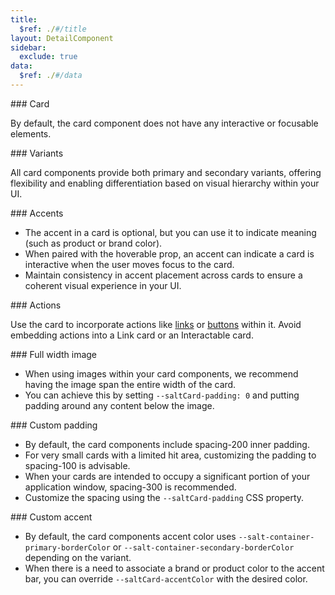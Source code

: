 ```yaml
---
title:
  $ref: ./#/title
layout: DetailComponent
sidebar:
  exclude: true
data:
  $ref: ./#/data
---
```


<LivePreviewControls>

<LivePreview componentName="card" exampleName="Default" displayName="Card" >
### Card

By default, the card component does not have any interactive or focusable elements.

</LivePreview>

<LivePreview componentName="card" exampleName="Variants" >
### Variants

All card components provide both primary and secondary variants, offering flexibility and enabling differentiation based on visual hierarchy within your UI.

</LivePreview>

<LivePreview componentName="card" exampleName="Accents" >
### Accents

- The accent in a card is optional, but you can use it to indicate meaning (such as product or brand color).
- When paired with the hoverable prop, an accent can indicate a card is interactive when the user moves focus to the card.
- Maintain consistency in accent placement across cards to ensure a coherent visual experience in your UI.

</LivePreview>

<LivePreview componentName="card" exampleName="Actions" >
### Actions

Use the card to incorporate actions like [links](../link) or [buttons](../button) within it. Avoid embedding actions into a Link card or an Interactable card.

</LivePreview>

<LivePreview componentName="card" exampleName="FullWidthImage" >
### Full width image

- When using images within your card components, we recommend having the image span the entire width of the card.
- You can achieve this by setting `--saltCard-padding: 0` and putting padding around any content below the image.
  </LivePreview>

<LivePreview componentName="card" exampleName="CustomPadding" >
### Custom padding

- By default, the card components include spacing-200 inner padding.
- For very small cards with a limited hit area, customizing the padding to spacing-100 is advisable.
- When your cards are intended to occupy a significant portion of your application window, spacing-300 is recommended.
- Customize the spacing using the `--saltCard-padding` CSS property.
  </LivePreview>

<LivePreview componentName="card" exampleName="CustomAccent" >
### Custom accent

- By default, the card components accent color uses `--salt-container-primary-borderColor` or `--salt-container-secondary-borderColor` depending on the variant.
- When there is a need to associate a brand or product color to the accent bar, you can override `--saltCard-accentColor` with the desired color.
  </LivePreview>

</LivePreviewControls>
